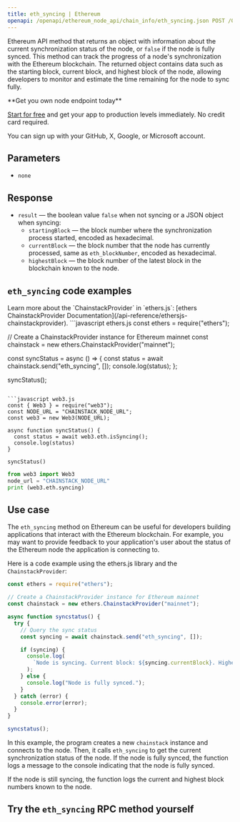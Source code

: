 ---
title: eth_syncing | Ethereum
openapi: /openapi/ethereum_node_api/chain_info/eth_syncing.json POST /0a9d79d93fb2f4a4b1e04695da2b77a7
---

Ethereum API method that returns an object with information about the current synchronization status of the node, or `false` if the node is fully synced. This method can track the progress of a node's synchronization with the Ethereum blockchain. The returned object contains data such as the starting block, current block, and highest block of the node, allowing developers to monitor and estimate the time remaining for the node to sync fully.

<Check>
**Get you own node endpoint today**

[Start for free](https://console.chainstack.com/) and get your app to production levels immediately. No credit card required.

You can sign up with your GitHub, X, Google, or Microsoft account.
</Check>


## Parameters

* `none`

## Response

* `result` — the boolean value `false` when not syncing or a JSON object when syncing:
  + `startingBlock` — the block number where the synchronization process started, encoded as hexadecimal.
  + `currentBlock` — the block number that the node has currently processed, same as `eth_blockNumber`, encoded as hexadecimal.
  + `highestBlock` — the block number of the latest block in the blockchain known to the node.

## `eth_syncing` code examples

<Note>
Learn more about the `ChainstackProvider` in `ethers.js`: [ethers ChainstackProvider Documentation](/api-reference/ethersjs-chainstackprovider).
</Note>

<CodeGroup>
```javascript ethers.js
const ethers = require("ethers");

// Create a ChainstackProvider instance for Ethereum mainnet
const chainstack = new ethers.ChainstackProvider("mainnet");

const syncStatus = async () => {
  const status = await chainstack.send("eth_syncing", []);
  console.log(status);
};

syncStatus();
```

```javascript web3.js
const { Web3 } = require("web3");
const NODE_URL = "CHAINSTACK_NODE_URL";
const web3 = new Web3(NODE_URL);

async function syncStatus() {
  const status = await web3.eth.isSyncing();
  console.log(status)
}

syncStatus()
```

```python web3.py
from web3 import Web3  
node_url = "CHAINSTACK_NODE_URL" 
print (web3.eth.syncing) 
```
</CodeGroup>


## Use case

The `eth_syncing` method on Ethereum can be useful for developers building applications that interact with the Ethereum blockchain. For example, you may want to provide feedback to your application's user about the status of the Ethereum node the application is connecting to.

Here is a code example using the ethers.js library and the `ChainstackProvider`:

```javascript index.js
const ethers = require("ethers");

// Create a ChainstackProvider instance for Ethereum mainnet
const chainstack = new ethers.ChainstackProvider("mainnet");

async function syncstatus() {
  try {
    // Query the sync status
    const syncing = await chainstack.send("eth_syncing", []);

    if (syncing) {
      console.log(
        `Node is syncing. Current block: ${syncing.currentBlock}. Highest block: ${syncing.highestBlock}`
      );
    } else {
      console.log("Node is fully synced.");
    }
  } catch (error) {
    console.error(error);
  }
}

syncstatus();
```


In this example, the program creates a new `chainstack` instance and connects to the node. Then, it calls `eth_syncing` to get the current synchronization status of the node. If the node is fully synced, the function logs a message to the console indicating that the node is fully synced.

If the node is still syncing, the function logs the current and highest block numbers known to the node.

## Try the `eth_syncing` RPC method yourself